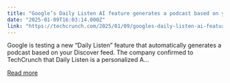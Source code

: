 ```yaml
---
title: "Google’s Daily Listen AI feature generates a podcast based on your Discover feed"
date: "2025-01-09T16:03:14.000Z"
link: "https://techcrunch.com/2025/01/09/googles-daily-listen-ai-feature-generates-a-podcast-based-on-your-discover-feed/"
---
```


Google is testing a new &#8220;Daily Listen&#8221; feature that automatically generates a podcast based on your Discover feed. The company confirmed to TechCrunch that Daily Listen is a personalized A...

[Read more](https://techcrunch.com/2025/01/09/googles-daily-listen-ai-feature-generates-a-podcast-based-on-your-discover-feed/)
